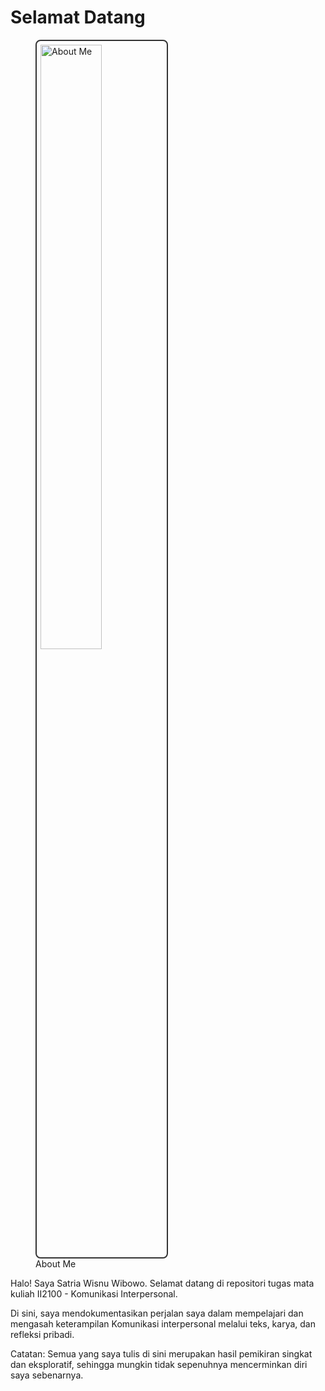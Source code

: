 # Selamat Datang {.unnumbered}

<style>
.img-border { border:2px solid #333; border-radius:8px; padding:6px; width:50%; height:auto; box-sizing:border-box; }
</style>
![About Me](images/20240713_073218.jpg){.img-border}

Halo! Saya Satria Wisnu Wibowo. 
Selamat datang di repositori tugas mata kuliah II2100 - Komunikasi Interpersonal.

Di sini, saya mendokumentasikan perjalan saya dalam mempelajari dan mengasah keterampilan Komunikasi interpersonal melalui teks, karya, dan refleksi pribadi.

Catatan: Semua yang saya tulis di sini merupakan hasil pemikiran singkat dan eksploratif, sehingga mungkin tidak sepenuhnya mencerminkan diri saya sebenarnya.

